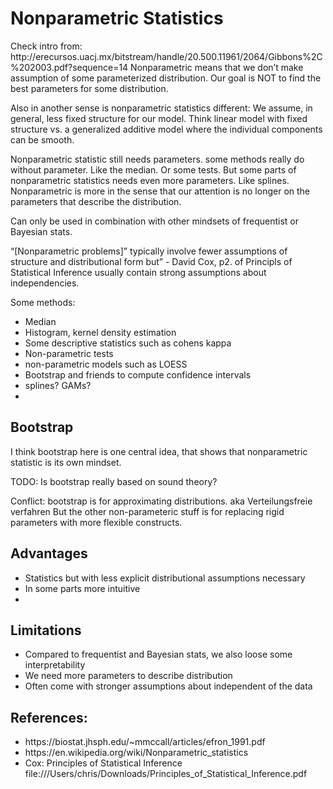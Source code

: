 # Nonparametric Statistics

Check intro from: http://erecursos.uacj.mx/bitstream/handle/20.500.11961/2064/Gibbons%2C%202003.pdf?sequence=14
Nonparametric means that we don't make assumption of some parameterized distribution.
Our goal is NOT to find the best parameters for some distribution.

Also in another sense is nonparametric statistics different:
We assume, in general, less fixed structure for our model.
Think linear model with fixed structure vs. a generalized additive model where the individual components can be smooth.


Nonparametric statistic still needs parameters.
some methods really do without parameter.
Like the median.
Or some tests.
But some parts of nonparametric statistics needs even more parameters.
Like splines.
Nonparametric is more in the sense that our attention is no longer on the parameters that describe the distribution.

Can only be used in combination with other mindsets of frequentist or Bayesian stats.

"[Nonparametric problems]" typically involve fewer assumptions of structure and distributional form but" - David Cox, p2. of Principls of Statistical Inference
usually contain strong assumptions about independencies.

Some methods:

* Median
* Histogram, kernel density estimation
* Some descriptive statistics such as cohens kappa
* Non-parametric tests
* non-parametric models such as LOESS
* Bootstrap and friends to compute confidence intervals
* splines? GAMs?
*

## Bootstrap

I think bootstrap here is one central idea, that shows that nonparametric statistic is its own mindset.

TODO: Is bootstrap really based on sound theory?

Conflict: bootstrap is for approximating distributions. aka Verteilungsfreie verfahren
But the other non-parameteric stuff is for replacing rigid parameters with more flexible constructs.


## Advantages

* Statistics but with less explicit distributional assumptions necessary
* In some parts more intuitive
*



## Limitations

* Compared to frequentist and Bayesian stats, we also loose some interpretability
* We need more parameters to describe distribution 
* Often come with stronger assumptions about independent of the data


## References:

* https://biostat.jhsph.edu/~mmccall/articles/efron_1991.pdf
* https://en.wikipedia.org/wiki/Nonparametric_statistics
* Cox: Principles of Statistical Inference file:///Users/chris/Downloads/Principles_of_Statistical_Inference.pdf
